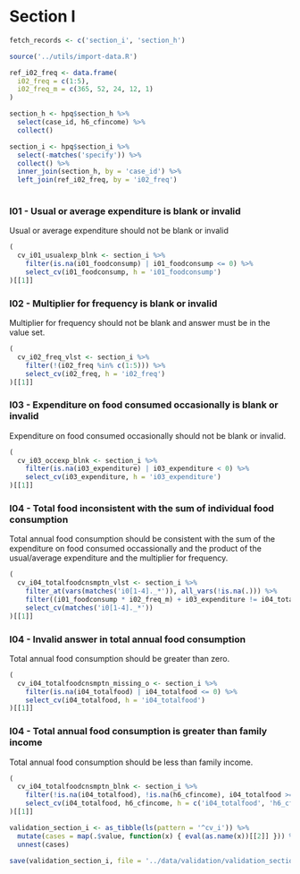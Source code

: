 
# Section I {.unnumbered}

```r

fetch_records <- c('section_i', 'section_h')

source('../utils/import-data.R')

ref_i02_freq <- data.frame(
  i02_freq = c(1:5),
  i02_freq_m = c(365, 52, 24, 12, 1)
)

section_h <- hpq$section_h %>% 
  select(case_id, h6_cfincome) %>% 
  collect()

section_i <- hpq$section_i %>% 
  select(-matches('specify')) %>% 
  collect() %>% 
  inner_join(section_h, by = 'case_id') %>% 
  left_join(ref_i02_freq, by = 'i02_freq')
  
```

### I01 - Usual or average expenditure is blank or invalid

Usual or average expenditure should not be blank or invalid

```r
(
  cv_i01_usualexp_blnk <- section_i %>% 
    filter(is.na(i01_foodconsump) | i01_foodconsump <= 0) %>% 
    select_cv(i01_foodconsump, h = 'i01_foodconsump')
)[[1]]
```


### I02 - Multiplier for frequency is blank or invalid

Multiplier for frequency should not be blank and answer must be in the value set.

```r
(
  cv_i02_freq_vlst <- section_i %>% 
    filter(!(i02_freq %in% c(1:5))) %>% 
    select_cv(i02_freq, h = 'i02_freq')
)[[1]]
```


### I03 - Expenditure on food consumed occasionally is blank or invalid

Expenditure on food consumed occasionally should not be blank or invalid.

```r
(
  cv_i03_occexp_blnk <- section_i %>% 
    filter(is.na(i03_expenditure) | i03_expenditure < 0) %>% 
    select_cv(i03_expenditure, h = 'i03_expenditure')
)[[1]]
```


### I04 - Total food inconsistent with the sum of individual food consumption
  
Total annual food consumption should be consistent with the sum of the expenditure on food consumed occassionally and the product of the usual/average expenditure and the multiplier for frequency.

```r
(
  cv_i04_totalfoodcnsmptn_vlst <- section_i %>% 
    filter_at(vars(matches('i0[1-4]._*')), all_vars(!is.na(.))) %>%
    filter((i01_foodconsump * i02_freq_m) + i03_expenditure != i04_totalfood) %>% 
    select_cv(matches('i0[1-4]._*'))
)[[1]]
```

### I04 - Invalid answer in total annual food consumption
  
Total annual food consumption should be greater than zero.

```r
(
  cv_i04_totalfoodcnsmptn_missing_o <- section_i %>% 
    filter(is.na(i04_totalfood) | i04_totalfood <= 0) %>%
    select_cv(i04_totalfood, h = 'i04_totalfood')
)[[1]]
```

### I04 - Total annual food consumption is greater than family income

Total annual food consumption should be less than family income. 

```r
(
  cv_i04_totalfoodcnsmptn_blnk <- section_i %>% 
    filter(!is.na(i04_totalfood), !is.na(h6_cfincome), i04_totalfood >= h6_cfincome) %>% 
    select_cv(i04_totalfood, h6_cfincome, h = c('i04_totalfood', 'h6_cfincome'))
)[[1]]
```



```r

validation_section_i <- as_tibble(ls(pattern = '^cv_i')) %>% 
  mutate(cases = map(.$value, function(x) { eval(as.name(x))[[2]] })) %>% 
  unnest(cases) 

save(validation_section_i, file = '../data/validation/validation_section_i.Rdata')

```

